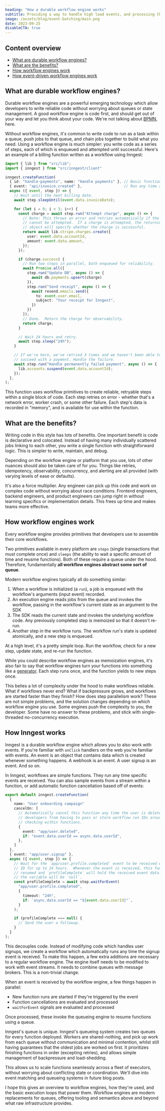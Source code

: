 ```yaml
---
heading: "How a durable workflow engine works"
subtitle: Providing a way to handle high load events, and processing them in bulk
image: /assets/blog/event-batching/main.png
date: 2023-09-25
disableCTA: true
---
```


## Content overview

- [What are durable workflow engines?](#what-are-durable-workflow-engines)
- [What are the benefits?](#what-are-the-benefits)
- [How workflow engines work](#how-workflow-engines-work)
- [How event-driven workflow engines work](#how-inngest-works)

## What are durable workflow engines?

Durable workflow engines are a powerful emerging technology which allow developers to write
reliable code without worrying about queues or state management.  A good workflow engine is code
first, and should get out of your way and let you think about your code.  We're not talking about
[BPMN](https://en.wikipedia.org/wiki/Business_Process_Model_and_Notation), here.

Without workflow engines, it's common to write code to run as a task within a queue,
push jobs to that queue, and chain jobs together to build what you need.  Using a workflow engine is
much simpler:  you write code as a series of steps, each of which is enqueued and attempted until
successful. Here's an example of a billing function written as a workflow using Inngest:

```typescript
import { lib } from "src/lib";
import { inngest } from "src/inngest/client"

inngest.createFunction(
  { id: "handle-payments", name: "Handle payments" }, // Basic function name and configuration
  { event: "api/invoice.created" },                   // Run any time a new invoice is created.
  async ({ event, step }) => {
    // Wait until the next billing date.
    await step.sleepUntil(event.data.invoiceDate);

    for (let i = 0; i < 3; i++) {
      const charge = await step.run("Attempt charge", async () => {
        // Note: This throws an error and retries automatically if the charge
        // cannot be attempted.  If a charge is attempted, the returning
        // object will specify whether the charge is successful.
        return await lib.stripe.charges.create({
          user: event.data.accountId,
          amount: event.data.amount,
        });
      });

      if (charge.success) {
        // Run two steps in parallel, both enqueued for reliability.
        await Promise.all([
          step.run("Update DB", async () => {
            await db.payments.upsert(charge)
          }),
          step.run("Send receipt", async () => {
            await resend.emails.send({
              to: event.user.email,
              subject: "Your receipt for Inngest",
            })
          })
        ]);
        // Done.  Return the charge for observability.
        return charge;
      }

      // Wait 24 hours and retry.
      await step.sleep("24h");
    }

    // If we're here, we've retried 3 times and we haven't been able to
    // succeed with a payment. Handle the failure.
    await step.run("Handle permanently failed payment", async () => {
      lib.accounts.suspend(event.data.accountId);
    });
  },
);
```

This function uses workflow primitives to create reliable, retryable steps within a single block
of code.  Each step retries on error - whether that's a network error, worker crash, or some other
failure.  Each step's data is recorded in "memory", and is available for use within the function.

## What are the benefits?

Writing code in this style has lots of benefits.  One important benefit is code is declarative and
colocated.  Instead of having many individually scattered jobs linking to each other, you write a
single function with straightforward logic.  This is simpler to write, maintain, and debug.

Depending on the workflow engine or platform that you use, lots of other nuances should also be
taken care of for you.  Things like retries, idempotency, observability, concurrency, and alerting
are all provided (with varying levels of ease or defaults).

It's also a force multiplier.  Any engineer can pick up this code and work on complex code without
worrying about race conditions.  Frontend engineers, backend engineers, and product engineers can
jump right in without learning specifics or implementation details.  This frees up time and makes
teams more effective.

## How workflow engines work

Every workflow engine provides primitives that developers use to assemble their core workflows.

Two primitives available in every platform are `steps` (single transactions that must complete once)
and `sleeps` (the ability to wait a specific amount of time and reusme functions). Both of these
require a queue under the hood.  Therefore, fundamentally **all workflow engines abstract some sort
of queue**.

Modern workflow engines typically all do something similar:

1. When a workflow is initialized (a `run`), a job is enqueued with the workflow's arguments (input event) recorded.
2. An execution engine reads jobs from the queue and invokes the workflow, passing in the workflow's current state as an argument to the SDK
3. The SDK reads the current state and invokes the underlying workflow code.  Any previously completed step is memoized so that it doesn't re-run.
4. Another step in the workflow runs.  The workflow run's state is updated atomically, and a new step is enqueued.

At a high level, it's a pretty simple loop.  Run the workflow, check for a new step, update state,
and re-run the function.  

While you could describe workflow engines as memoization engines, it's also fair to say that
workflow engines turn your functions into something like a [generator](https://developer.mozilla.org/en-US/docs/Web/JavaScript/Reference/Global_Objects/Generator).
Each step runs once, and the function yields to new steps once.

This belies a lot of complexity under the hood to make workflows reliable. What if workflows never end?
What if backpressure grows, and workflows are started faster than they finish?  How does step
parallelism work?  These are not simple problems, and the solution changes depending on which
workflow engine you use.  Some engines push the complexity to you, the developer.  Some have no
answer to these problems, and stick with single-threaded no-concurrency execution.

## How Inngest works

Inngest is a durable workflow engine which allows you to also work with events.  If you're familiar
with `onClick` handlers on the web you're familiar with events.  An event is an object that contains
data which is created whenever something happens. A webhook is an event.  A user signup is an event.
And so on.

In Inngest, workflows are simple functions.  They run any time specific events are received.  You
can also sample events from a stream within a function, or add automatic function cancellation based
off of events:

```typescript
export default inngest.createFunction(
  {
    name: "User onboarding campaign"
    cancelOn: [
      // Automatically cancel this function any time the user is deleted.  This prevents
      // developers from having to pass or store workflow run IDs around, or handle state
      // checking within functions.
      {
        event: "app/user.deleted",
        if: "event.data.userId == async.data.userId",
      },
    ]
  },
  { event: "app/user.signup" },
  async ({ event, step }) => {
    // Wait for the `app/user.profile.completed` event to be received with the same user
    // ID for up to 24 hours.  Whenever the event is received, this function will be
    // resumed and `profileComplete` will hold the received event data.  If this times out
    // the variable will be `null`.
    const profileComplete = await step.waitForEvent(
      "app/user.profile.completed",
      {
        timeout: "24h",
        if: `async.data.userId == "${event.data.userId}"`,
      }
    );

    if (profileComplete === null) {
      // Send the user a followup.
    }
  }
);
```

This decouples code.  Instead of modifying code which handles user signups, we create a workflow
which automatically runs any time the signup event is received. To make this happen, a few extra
additions are necessary to a regular workflow engine.  The engine itself needs to be modified to
work with event streams.  It needs to combine queues with message brokers.  This is a non-trivial
change.

When an event is received by the workflow engine, a few things happen in parallel:

- New function runs are started if they're triggered by the event
- Function cancellations are evaluated and processed
- `waitForEvent` signals are evaluated and processed

Once processed, these invoke the queueing engine to resume functions using a queue.

Inngest's queue is unique.  Inngest's queueing system creates two queues for every function deployed.
Workers are shared-nothing, and pick up work from each queue without communication and minimal contention,
whilst still having guarantees that the oldest jobs are worked on first.  It prioritizes finishing
functions in order (excepting retries), and allows simple management of backpressure and load-shedding.

This allows us to scale functions seamlessly across a fleet of executors, without worrying about
conflicting state or coordination.  We'll dive into event matching and queueing systems in future
blog posts.

I hope this gives an overview to workflow engines, how they're used, and the basic execution loops
that power them.  Workflow engines are modern replacements for queues, offering tooling and semantics
above and beyond what raw infrastructure provides.
